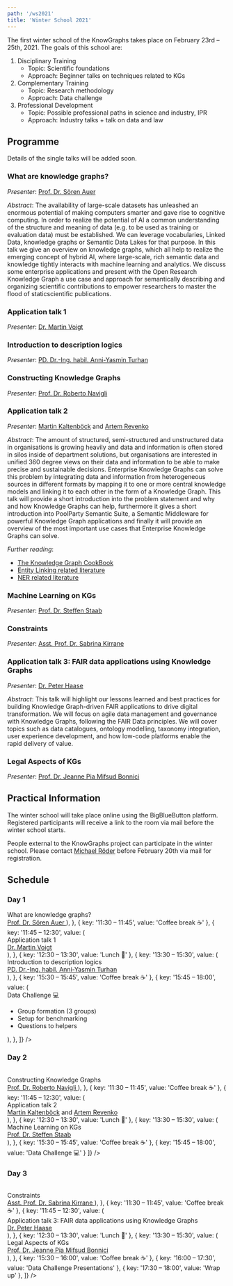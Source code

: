 ```yaml
---
path: '/ws2021'
title: 'Winter School 2021'
---
```


The first winter school of the KnowGraphs takes place on February 23rd – 25th, 2021. The goals of this school are:
<ol>
<li>Disciplinary Training<br/>
  <ul>
    <li>Topic: Scientific foundations</li>
    <li>Approach: Beginner talks on techniques related to KGs</li>
  </ul>
</li>
<li>Complementary Training<br/>
  <ul>
    <li>Topic: Research methodology</li>
    <li>Approach: Data challenge</li>
  </ul>
</li>
<li>Professional Development<br/>
  <ul>
    <li>Topic: Possible professional paths in science and industry, IPR</li>
    <li>Approach: Industry talks + talk on data and law</li>
  </ul>
</li>
</ol>

## Programme

Details of the single talks will be added soon.

### What are knowledge graphs? 
_Presenter_: <a href="https://www.tib.eu/de/forschung-entwicklung/data-science-digital-libraries/mitarbeiterinnen-und-mitarbeiter/soeren-auer/">Prof. Dr. Sören Auer</a>

_Abstract_: The availability of large-scale datasets has unleashed an enormous potential of making computers smarter and gave rise to cognitive computing. In order to realize the potential of AI a common understanding of the structure and meaning of data (e.g. to be used as training or evaluation data) must be established. We can leverage vocabularies, Linked Data, knowledge graphs or Semantic Data Lakes for that purpose. In this talk we give an overview on knowledge graphs, which all help to realize the emerging concept of hybrid AI, where large-scale, rich semantic data and knowledge tightly interacts with machine learning and analytics. We discuss some enterprise applications and present with the Open Research Knowledge Graph a use case and approach for semantically describing and organizing scientific contributions to empower researchers to master the flood of staticscientific publications.

### Application talk 1 
_Presenter_: <a href="https://ai4bd.com/">Dr. Martin Voigt</a>
### Introduction to description logics 
_Presenter_: <a href="https://lat.inf.tu-dresden.de/~turhan/">PD. Dr.-Ing. habil. Anni-Yasmin Turhan</a>
### Constructing Knowledge Graphs 
_Presenter_: <a href="http://wwwusers.di.uniroma1.it/~navigli/">Prof. Dr. Roberto Navigli</a>
### Application talk 2 
_Presenter_: <a href="https://semantic-web.com/management/">Martin Kaltenböck</a> and <a href="https://semantic-web.com/management/">Artem Revenko</a>

_Abstract_: The amount of structured, semi-structured and unstructured data in organisations is growing heavily and data and information is often stored in silos inside of department solutions, but organisations are interested in unified 360 degree views on their data and information to be able to make precise and sustainable decisions. Enterprise Knowledge Graphs can solve this problem by integrating data and information from heterogeneous sources in different formats by mapping it to one or more central knowledge models and linking it to each other in the form of a Knowledge Graph. This talk will provide a short introduction into the problem statement and why and how Knowledge Graphs can help, furthermore it gives a short introduction into PoolParty Semantic Suite, a Semantic Middleware for powerful Knowledge Graph applications and finally it will provide an overview of the most important use cases that Enterprise Knowledge Graphs can solve.

_Further reading_:
* [The Knowledge Graph CookBook](https://www.poolparty.biz/the-knowledge-graph-cookbook)
* [Entity Linking related literature](https://arxiv.org/abs/2004.15016)
* [NER related literature](http://ceur-ws.org/Vol-2722/ai4legal2020-paper-1.pdf)

### Machine Learning on KGs 
_Presenter_: <a href="https://www.ipvs.uni-stuttgart.de/institute/team/Staab-00001/">Prof. Dr. Steffen Staab</a>
### Constraints 
_Presenter_: <a href="https://nm.wu.ac.at/nm/en:kirrane">Asst. Prof. Dr. Sabrina Kirrane</a>
### Application talk 3: FAIR data applications using Knowledge Graphs
_Presenter_: <a href="https://metaphacts.com/company">Dr. Peter Haase</a>

_Abstract_: This talk will highlight our lessons learned and best practices for building Knowledge Graph-driven FAIR applications to drive digital transformation. We will focus on agile data management and governance with Knowledge Graphs, following the FAIR Data principles. We will cover topics such as data catalogues, ontology modelling, taxonomy integration, user experience development, and how low-code platforms enable the rapid delivery of value.

### Legal Aspects of KGs 
_Presenter_: <a href="https://www.rug.nl/staff/g.p.mifsud.bonnici/">Prof. Dr. Jeanne Pia Mifsud Bonnici</a>

## Practical Information

The winter school will take place online using the BigBlueButton platform. Registered participants will receive a link to the room via mail before the winter school starts.

People external to the KnowGraphs project can participate in the winter school. Please contact <a href="mailto:michael.roeder@uni-paderborn.de">Michael Röder</a> before February 20th via mail for registration.

## Schedule

### Day 1

<Table
  data={[
    { key: '9:00 – 9:30', value: 'Intro' },
    {
      key: '9:30 – 11:30',
      value: (<div>
        What are knowledge graphs? <br/> <a href="https://www.tib.eu/de/forschung-entwicklung/data-science-digital-libraries/mitarbeiterinnen-und-mitarbeiter/soeren-auer/">
          Prof. Dr. Sören Auer
        </a></div>),
    },
    { key: '11:30 – 11:45', value: 'Coffee break ☕' },
    {
      key: '11:45 – 12:30',
      value: (
        <div> Application talk 1 <br/>
          <a href="https://ai4bd.com/">
            Dr. Martin Voigt
          </a>
        </div>
      ),
    },
    { key: '12:30 – 13:30', value: 'Lunch 🍔' },
    {
      key: '13:30 – 15:30',
      value: (
        <div> Introduction to description logics <br/>
          <a href="https://lat.inf.tu-dresden.de/~turhan/">
            PD. Dr.-Ing. habil. Anni-Yasmin Turhan
          </a>
        </div>
      ),
    },
    { key: '15:30 – 15:45', value: 'Coffee break ☕' },
    {
      key: '15:45 – 18:00',
      value: (
        <div> Data Challenge 💻 <br/>
          <ul>
            <li>Group formation (3 groups)</li>
            <li>Setup for benchmarking</li>
            <li>Questions to helpers</li>
          </ul>
        </div>
      ),
    },
  ]}
/>

### Day 2

<Table
  data={[
    { key: '9:00 – 9:30', value: 'Intro' },
    {
      key: '9:30 – 11:30',
      value: (
        <div>
          Constructing Knowledge Graphs <br/> 
          <a href="http://wwwusers.di.uniroma1.it/~navigli/">
            Prof. Dr. Roberto Navigli
          </a>
        </div>),
    },
    { key: '11:30 – 11:45', value: 'Coffee break ☕' },
    {
      key: '11:45 – 12:30',
      value: (
        <div> Application talk 2 <br/>
          <a href="https://semantic-web.com/management/">Martin Kaltenböck</a> and <a href="https://semantic-web.com/management/">Artem Revenko</a>
        </div>
      ),
    },
    { key: '12:30 – 13:30', value: 'Lunch 🍝' },
    {
      key: '13:30 – 15:30',
      value: (
        <div> Machine Learning on KGs <br/>
          <a href="https://www.ipvs.uni-stuttgart.de/institute/team/Staab-00001/">
            Prof. Dr. Steffen Staab
          </a>
        </div>
      ),
    },
    { key: '15:30 – 15:45', value: 'Coffee break ☕' },
    { key: '15:45 – 18:00', value: 'Data Challenge 💻' }
  ]}
/>

### Day 3

<Table
  data={[
    { key: '9:00 – 9:30', value: 'Intro' },
    {
      key: '9:30 – 11:30',
      value: (
        <div> Constraints <br/> 
          <a href="https://nm.wu.ac.at/nm/en:kirrane">
            Asst. Prof. Dr. Sabrina Kirrane
          </a>
        </div>),
    },
    { key: '11:30 – 11:45', value: 'Coffee break ☕' },
    {
      key: '11:45 – 12:30',
      value: (
        <div> Application talk 3: FAIR data applications using Knowledge Graphs <br/>
          <a href="https://metaphacts.com/company">
            Dr. Peter Haase
          </a>
        </div>
      ),
    },
    { key: '12:30 – 13:30', value: 'Lunch 🍜' },
    {
      key: '13:30 – 15:30',
      value: (
        <div> Legal Aspects of KGs <br/>
          <a href="https://www.rug.nl/staff/g.p.mifsud.bonnici/">
            Prof. Dr. Jeanne Pia Mifsud Bonnici
          </a>
        </div>
      ),
    },
    { key: '15:30 – 16:00', value: 'Coffee break ☕' },
    { key: '16:00 – 17:30', value: 'Data Challenge Presentations' },
    { key: '17:30 – 18:00', value: 'Wrap up' },
  ]}
/>
